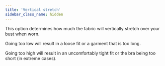 ```yaml
---
title: 'Vertical stretch'
sidebar_class_name: hidden
---
```


This option determines how much the fabric will vertically stretch over your bust when worn.

Going too low will result in a loose fit or a garment that is too long.

Going too high will result in an uncomfortably tight fit or the bra being too short (in extreme cases).
